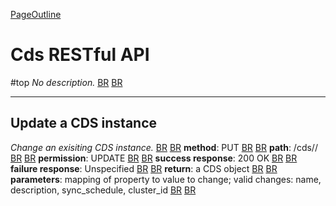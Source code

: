[[PageOutline]]
= Cds RESTful API = #top
''No description.'' [[BR]]
[[BR]]

----

== Update a CDS instance ==
''Change an exisiting CDS instance.'' [[BR]]
[[BR]]
'''method''': PUT [[BR]]
[[BR]]
'''path''': /cds/<id>/ [[BR]]
[[BR]]
'''permission''': UPDATE [[BR]]
[[BR]]
'''success response''': 200 OK [[BR]]
[[BR]]
'''failure response''': Unspecified [[BR]]
[[BR]]
'''return''': a CDS object [[BR]]
[[BR]]
'''parameters''': mapping of property to value to change; valid changes: name, description, sync_schedule, cluster_id [[BR]]
[[BR]]
